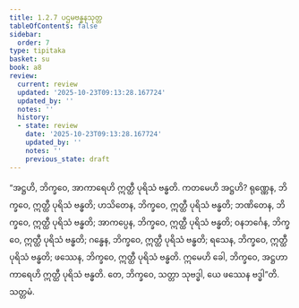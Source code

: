 ```yaml
---
title: 1.2.7 ပဌမဗန္ဓနသုတ္တ
tableOfContents: false
sidebar:
  order: 7
type: tipitaka
basket: su
book: a8
review:
  current: review
  updated: '2025-10-23T09:13:28.167724'
  updated_by: ''
  notes: ''
  history:
  - state: review
    date: '2025-10-23T09:13:28.167724'
    updated_by: ''
    notes: ''
    previous_state: draft
---
```



<ReviewStatus review={frontmatter.review} showDetails={true} />

<HypothesisAnnotation frontmatter={frontmatter} />

<DynamicBreadcrumb />

<Division number="17" book="a8" e="ch" v="17" p="38">

<Paragraph number="176" book="a8">
“အဋ္ဌဟိ, ဘိက္ခဝေ, အာကာရေဟိ ဣတ္ထီ ပုရိသံ ဗန္ဓတိ. ကတမေဟိ အဋ္ဌဟိ? ရုဏ္ဏေန, ဘိက္ခဝေ, ဣတ္ထီ ပုရိသံ ဗန္ဓတိ; ဟသိတေန, ဘိက္ခဝေ, ဣတ္ထီ ပုရိသံ ဗန္ဓတိ; ဘဏိတေန, ဘိက္ခဝေ, ဣတ္ထီ ပုရိသံ ဗန္ဓတိ; အာကပ္ပေန, ဘိက္ခဝေ, ဣတ္ထီ ပုရိသံ ဗန္ဓတိ; ဝနဘင်္ဂေန, ဘိက္ခဝေ, ဣတ္ထီ ပုရိသံ ဗန္ဓတိ; ဂန္ဓေန, ဘိက္ခဝေ, ဣတ္ထီ ပုရိသံ ဗန္ဓတိ; ရသေန, ဘိက္ခဝေ, ဣတ္ထီ ပုရိသံ ဗန္ဓတိ; ဖဿေန, ဘိက္ခဝေ, ဣတ္ထီ ပုရိသံ ဗန္ဓတိ. ဣမေဟိ ခေါ, ဘိက္ခဝေ, အဋ္ဌဟာကာရေဟိ ဣတ္ထီ ပုရိသံ ဗန္ဓတိ. တေ, ဘိက္ခဝေ, သတ္တာ သုဗဒ္ဓါ, ယေ ဖဿေန ဗဒ္ဓါ”တိ.

</Paragraph>
</Division>

<Paragraph number="177" type="center" book="a8">
သတ္တမံ.
</Paragraph>